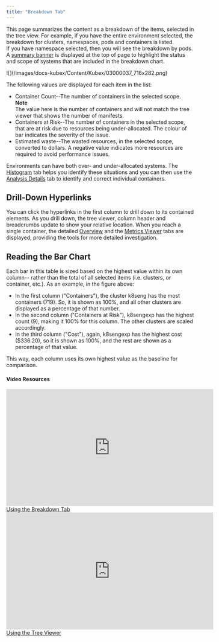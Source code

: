 ```yaml
---
title: "Breakdown Tab"
---
```


This page summarizes the content as a breakdown of the items, selected in the tree view. For example, if you have the entire environment selected, the breakdown for clusters, namespaces, pods and containers is listed.<br/> If you have namespace selected, then you will see the breakdown by pods.<br/>
A [summary banner](/docs-kubex/Content/Kubex/Visualizing_Your_Data#summary-banner) is displayed at the top of page to highlight the status and scope of systems that are included in the breakdown chart.



<Frame caption="Figure: Breakdown by <type>">
![](/images/docs-kubex/Content/Kubex/03000037_716x282.png)
</Frame>



The following values are displayed for each item in the list:


<ul>
  <li>Container Count--The number of containers in the selected scope.</li>
  <Note>
  <b>Note </b><br/>
  The value here is the number of containers and will not match the tree viewer that shows the number of manifests.
  </Note>
  <li>Containers at Risk--The number of containers in the selected scope, that are at risk due to resources being under-allocated. The colour of bar indicates the severity of the issue.</li>
  <li>Estimated waste--The wasted resources, in the selected scope, converted to dollars. A negative value indicates  more resources are required to avoid performance issues.</li>
  
</ul>


Environments can have both over- and under-allocated systems. The [Histogram](/docs-kubex/Content/Kubex/Histograms_Tab) tab helps you identify these situations and you can then use the [Analysis Details](/docs-kubex/Content/Kubex/AI_Analysis_Details_Tab) tab to identify and correct individual containers.

## Drill-Down Hyperlinks

You can click the hyperlinks in the first column to drill down to its contained elements. As you drill down, the tree viewer, column header and breadcrumbs update to show your relative location.
When you reach a single container, the detailed [Overview](/docs-kubex/Content/Kubex/Overview_Tab) and the [Metrics Viewer](/docs-kubex/Content/Kubex/Metrics_Viewer_Tab) tabs are displayed, providing the tools for more detailed investigation.

## Reading the Bar Chart

Each bar in this table is sized based on the highest value within its own column-- rather than the total of all selected items (i.e. clusters, or container, etc.). As an example, in the figure above:


<ul>
  <li>In the first column ("Containers"), the cluster k8seng has the most containers (719). So, it is shown as 100%, and all other clusters are displayed as a percentage of that number.</li>
  <li>In the second column ("Containers at Risk"), k8sengexp has the highest count (9), making it 100% for this column. The other clusters are scaled accordingly.</li>
  <li>In the third column ("Cost"), again, k8sengexp has the highest cost ($336.20), so it is shown as 100%, and the rest are shown as a percentage of that value.</li>
</ul>


This way, each column uses its own highest value as the baseline for comparison.

#### Video Resources
<AccordionGroup>
<Accordion title="Using the Breakdown Tab">
<iframe frameborder="0" height="310" src="https://player.vimeo.com/video/1065616008?badge=0&amp;autopause=0&amp;player_id=0&amp;app_id=58479" width="550"></iframe>
<a href="https://player.vimeo.com/video/1065616008?badge=0&amp;autopause=0&amp;player_id=0&amp;app_id=58479" target='_blank'>Using the Breakdown Tab</a>
</Accordion>

<Accordion title="Using the Tree Viewer">
<iframe frameborder="0" height="310" src="https://player.vimeo.com/video/1038945637?title=0&amp;byline=0&amp;portrait=0&amp;badge=0&amp;autopause=0&amp;player_id=0&amp;app_id=58479" width="550"></iframe>
<a href="https://player.vimeo.com/video/1038945637?title=0&amp;byline=0&amp;portrait=0&amp;badge=0&amp;autopause=0&amp;player_id=0&amp;app_id=58479" target='_blank'>Using the Tree Viewer</a>
</Accordion>

</AccordionGroup>
